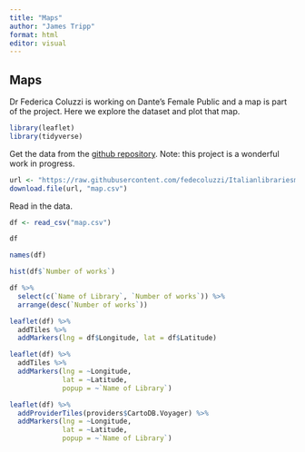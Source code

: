 ```yaml
---
title: "Maps"
author: "James Tripp"
format: html
editor: visual
---
```


## Maps

Dr Federica Coluzzi is working on Dante's Female Public and a map is part of the project. Here we explore the dataset and plot that map.

```r
library(leaflet)
library(tidyverse)
```

Get the data from the [github repository](https://github.com/fedecoluzzi/Italianlibrariesmap). Note: this project is a wonderful work in progress.

```r
url <- "https://raw.githubusercontent.com/fedecoluzzi/Italianlibrariesmap/main/data/GEODATA_CENTRE_SOUTH_ITALY.csv"
download.file(url, "map.csv")
```

Read in the data.

```r
df <- read_csv("map.csv")
```

```r
df
```

```r
names(df)
```

```r
hist(df$`Number of works`)
```

```r
df %>%
  select(c(`Name of Library`, `Number of works`)) %>%
  arrange(desc(`Number of works`))
```

```r
leaflet(df) %>%
  addTiles %>%
  addMarkers(lng = df$Longitude, lat = df$Latitude)
```

```r
leaflet(df) %>%
  addTiles %>%
  addMarkers(lng = ~Longitude,
             lat = ~Latitude,
             popup = ~`Name of Library`)
```

```r
leaflet(df) %>%
  addProviderTiles(providers$CartoDB.Voyager) %>%
  addMarkers(lng = ~Longitude,
             lat = ~Latitude,
             popup = ~`Name of Library`)
```
